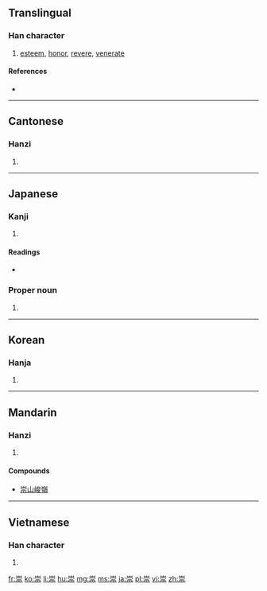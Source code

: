 {{also|祟}}
==Translingual==

===Han character===
{{Han char|rn=46|rad=山|as=08|sn=11|four=2290<sub>1</sub>|canj=山十一火 (UJMF)|ids=⿱[[山]][[宗]]}}

# [[esteem]], [[honor]], [[revere]], [[venerate]]

====References====
* {{Han ref|kx=0313.010|dkj=08152|dj=0613.170|hdz=10782.140|uh=5D07|ud=23815|bh=B152|bd=45394}}

----

==Cantonese==

===Hanzi===
{{yue-hanzi|jyut=[[sung4]]|y=sung4}}

# {{defn|lang=yue|sort=山08}}

----

==Japanese==

===Kanji===
{{ja-kanji|grade=c|rs=山08}}

# {{defn|lang=ja|sort=山08}}

====Readings====
* {{ja-readings|on=[[すう]] (sū), [[しゅう]] (shū)|kun=[[たかい]] (takai), [[あがめる]] (agameru), [[たっとぶ]] (tattobu)}}

===Proper noun===
{{ja-pos|たかし|proper}}

# {{given name|male|lang=ja|sort=たかし}}

----

==Korean==

===Hanja===
{{ko-hanja|hangeul=숭|rv=sung|mr=sung}}

# {{defn|lang=ko|sort=山08}}

----

==Mandarin==

===Hanzi===
{{cmn-hanzi|pin=[[chóng]] ([[chong2]])|wg=ch'ung<sup>2</sup>}}

# {{defn|lang=cmn|sort=山08}}

====Compounds====
{{top2}}
* [[崇山峻嶺]]
{{mid2}}
{{bottom}}

----

==Vietnamese==

===Han character===
{{vi-hantu|[[sùng]], [[sồng]], [[sung]], [[xùng]]|rs=山08}}

# {{defn|lang=vi|sort=山08}}

[[fr:崇]]
[[ko:崇]]
[[li:崇]]
[[hu:崇]]
[[mg:崇]]
[[ms:崇]]
[[ja:崇]]
[[pl:崇]]
[[vi:崇]]
[[zh:崇]]